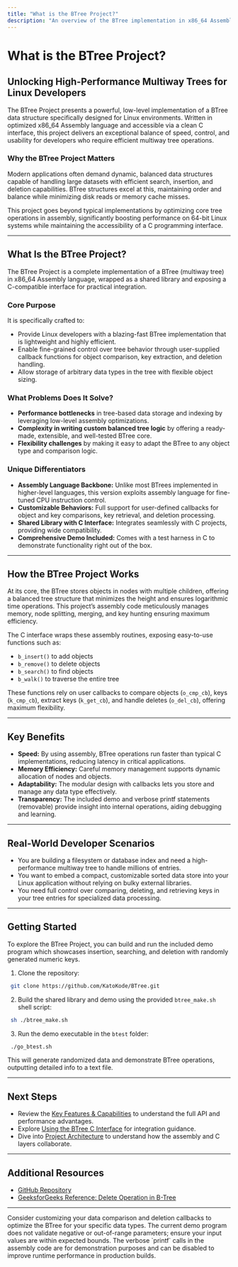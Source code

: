 ```yaml
---
title: "What is the BTree Project?"
description: "An overview of the BTree implementation in x86_64 Assembly with a C interface. Understand the project's purpose, how it differentiates itself, and what problems it solves for Linux developers needing efficient multiway tree data structures."
---
```


# What is the BTree Project?

## Unlocking High-Performance Multiway Trees for Linux Developers

The BTree Project presents a powerful, low-level implementation of a BTree data structure specifically designed for Linux environments. Written in optimized x86_64 Assembly language and accessible via a clean C interface, this project delivers an exceptional balance of speed, control, and usability for developers who require efficient multiway tree operations.

### Why the BTree Project Matters

Modern applications often demand dynamic, balanced data structures capable of handling large datasets with efficient search, insertion, and deletion capabilities. BTree structures excel at this, maintaining order and balance while minimizing disk reads or memory cache misses.

This project goes beyond typical implementations by optimizing core tree operations in assembly, significantly boosting performance on 64-bit Linux systems while maintaining the accessibility of a C programming interface.

---

## What Is the BTree Project?

The BTree Project is a complete implementation of a BTree (multiway tree) in x86_64 Assembly language, wrapped as a shared library and exposing a C-compatible interface for practical integration.

### Core Purpose

It is specifically crafted to:

- Provide Linux developers with a blazing-fast BTree implementation that is lightweight and highly efficient.
- Enable fine-grained control over tree behavior through user-supplied callback functions for object comparison, key extraction, and deletion handling.
- Allow storage of arbitrary data types in the tree with flexible object sizing.

### What Problems Does It Solve?

- **Performance bottlenecks** in tree-based data storage and indexing by leveraging low-level assembly optimizations.
- **Complexity in writing custom balanced tree logic** by offering a ready-made, extensible, and well-tested BTree core.
- **Flexibility challenges** by making it easy to adapt the BTree to any object type and comparison logic.

### Unique Differentiators

- **Assembly Language Backbone:** Unlike most BTrees implemented in higher-level languages, this version exploits assembly language for fine-tuned CPU instruction control.
- **Customizable Behaviors:** Full support for user-defined callbacks for object and key comparisons, key retrieval, and deletion processing.
- **Shared Library with C Interface:** Integrates seamlessly with C projects, providing wide compatibility.
- **Comprehensive Demo Included:** Comes with a test harness in C to demonstrate functionality right out of the box.

---

## How the BTree Project Works

At its core, the BTree stores objects in nodes with multiple children, offering a balanced tree structure that minimizes the height and ensures logarithmic time operations. This project’s assembly code meticulously manages memory, node splitting, merging, and key hunting ensuring maximum efficiency.

The C interface wraps these assembly routines, exposing easy-to-use functions such as:

- `b_insert()` to add objects
- `b_remove()` to delete objects
- `b_search()` to find objects
- `b_walk()` to traverse the entire tree

These functions rely on user callbacks to compare objects (`o_cmp_cb`), keys (`k_cmp_cb`), extract keys (`k_get_cb`), and handle deletes (`o_del_cb`), offering maximum flexibility.

---

## Key Benefits

- **Speed:** By using assembly, BTree operations run faster than typical C implementations, reducing latency in critical applications.
- **Memory Efficiency:** Careful memory management supports dynamic allocation of nodes and objects.
- **Adaptability:** The modular design with callbacks lets you store and manage any data type effectively.
- **Transparency:** The included demo and verbose printf statements (removable) provide insight into internal operations, aiding debugging and learning.

---

## Real-World Developer Scenarios

- You are building a filesystem or database index and need a high-performance multiway tree to handle millions of entries.
- You want to embed a compact, customizable sorted data store into your Linux application without relying on bulky external libraries.
- You need full control over comparing, deleting, and retrieving keys in your tree entries for specialized data processing.

---

## Getting Started

To explore the BTree Project, you can build and run the included demo program which showcases insertion, searching, and deletion with randomly generated numeric keys.

1. Clone the repository:
```bash
 git clone https://github.com/KatoKode/BTree.git
```

2. Build the shared library and demo using the provided `btree_make.sh` shell script:
```bash
 sh ./btree_make.sh
```

3. Run the demo executable in the `btest` folder:
```bash
 ./go_btest.sh
```

This will generate randomized data and demonstrate BTree operations, outputting detailed info to a text file.

---

## Next Steps

- Review the [Key Features & Capabilities](../core-features) to understand the full API and performance advantages.
- Explore [Using the BTree C Interface](../../guides/core-workflows/using-btree-c-interface) for integration guidance.
- Dive into [Project Architecture](../system-architecture) to understand how the assembly and C layers collaborate.


---

## Additional Resources

- [GitHub Repository](https://github.com/KatoKode/BTree)
- [GeeksforGeeks Reference: Delete Operation in B-Tree](https://www.geeksforgeeks.org/delete-operation-in-b-tree/?ref=lbp)


---

<Tip>
Consider customizing your data comparison and deletion callbacks to optimize the BTree for your specific data types.
</Tip>

<Warning>
The current demo program does not validate negative or out-of-range parameters; ensure your input values are within expected bounds.
</Warning>

<Note>
The verbose `printf` calls in the assembly code are for demonstration purposes and can be disabled to improve runtime performance in production builds.
</Note>
